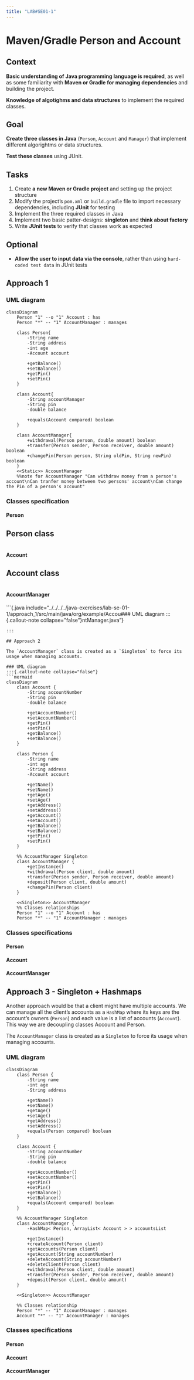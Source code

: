 ```yaml
---
title: "LAB#SE01-1"
---
```

# Maven/Gradle Person and Account

::: {.panel-tabset}
## Context
**Basic understanding of Java programming language is required**, as well as some familiarity with **Maven or Gradle for managing dependencies** and building the project.

**Knowledge of algotighms and data structures** to implement the required classes.

## Goal
**Create three classes in Java** (`Person`, `Account` and `Manager`) that implement different algorightms or data structures.

**Test these classes** using JUnit.

## Tasks
(@) Create **a new Maven or Gradle project** and setting up the project structure
(@) Modify the project's `pom.xml` or `build.gradle` file to import necessary dependencies, including **JUnit** for testing
(@) Implement the three required classes in Java
(@) Implement two basic patter-designs: **singleton** and **think about factory**
(@) Write **JUnit tests** to verify that classes work as expected

## Optional
*   **Allow the user to input data via the console**, rather than using `hard-coded test data` in JUnit tests
:::

## Approach 1
### UML diagram
:::{.callout-note collapse="false"}
```mermaid
classDiagram
    Person "1" --o "1" Account : has
    Person "*" -- "1" AccountManager : manages

    class Person{
        -String name
        -String address
        -int age
        -Account account

        +getBalance()
        +setBalance()
        +getPin()
        +setPin()
    }
    
    class Account{
        -String accountManager
        -String pin
        -double balance

        +equals(Account compared) boolean
    }

    class AccountManager{
        +withdrawal(Person person, double amount) boolean
        +transfer(Person sender, Person receiver, double amount) boolean
        +changePin(Person person, String oldPin, String newPin) boolean
    }
    <<Static>> AccountManager
    %%note for AccountManager "Can withdraw money from a person's account\nCan tranfer money between two persons' account\nCan change the Pin of a person's account"
```
:::

### Classes specification
#### Person
:::{.callout-note collapse="true"}
## Person class
```.java

```
:::

#### Account
:::{.callout-note collapse="true"}
## Account class
```.java

```
:::

#### AccountManager
:::{.callout-note collapse="true"}
```{.java include="../../../../java-exercises/lab-se-01-1/approach_1/src/main/java/org/example/Accou### UML diagram
:::{.callout-note collapse="false"}ntManager.java"}

```
:::

## Approach 2

The `AccountManager` class is created as a `Singleton` to force its usage when managing accounts.

### UML diagram
:::{.callout-note collapse="false"}
```mermaid
classDiagram
    class Account {
        -String accountNumber
        -String pin
        -double balance

        +getAccountNumber()
        +setAccountNumber()
        +getPin()
        +setPin()
        +getBalance()
        +setBalance()
    }

    class Person {
        -String name
        -int age
        -String address
        -Account account

        +getName()
        +setName()
        +getAge()
        +setAge()
        +getAddress()
        +setAddress()
        +getAccount()
        +setAccount()
        +getBalance()
        +setBalance()
        +getPin()
        +setPin()
    }

    %% AccountManager Singleton
    class AccountManager {
        +getInstance()
        +withdrawal(Person client, double amount)
        +transfer(Person sender, Person receiver, double amount)
        +deposit(Person client, double amount)
        +changePin(Person client)
    }

    <<Singleton>> AccountManager
    %% Classes relationships
    Person "1" --o "1" Account : has
    Person "*" -- "1" AccountManager : manages
```
:::

### Classes specifications
#### Person
#### Account
#### AccountManager

## Approach 3 - Singleton + Hashmaps

Another approach would be that a client might have multiple accounts. We can manage all the client's accounts as a `HashMap` where its keys are the account's owners (`Person`) and each value is a list of accounts (`Account`). This way we are decoupling classes Account and Person.

The `AccountManager` class is created as a `Singleton` to force its usage when managing accounts.

### UML diagram
:::{.callout-note collapse="false"}
```mermaid
classDiagram
    class Person {
        -String name
        -int age
        -String address

        +getName()
        +setName()
        +getAge()
        +setAge()
        +getAddress()
        +setAddress()
        +equals(Person compared) boolean
    }

    class Account {
        -String accountNumber
        -String pin
        -double balance

        +getAccountNumber()
        +setAccountNumber()
        +getPin()
        +setPin()
        +getBalance()
        +setBalance()
        +equals(Account compared) boolean
    }

    %% AccountManager Singleton
    class AccountManager {
        -HashMap< Person, ArrayList< Account > > accountsList

        +getInstance()
        +createAccount(Person client)
        +getAccounts(Person client)
        +getAccount(String accountNumber)
        +deleteAccount(String accountNumber)
        +deleteClient(Person client)
        +withdrawal(Person client, double amount)
        +transfer(Person sender, Person receiver, double amount)
        +deposit(Person client, double amount)
    }

    <<Singleton>> AccountManager

    %% Classes relationship
    Person "*" -- "1" AccountManager : manages
    Account "*" -- "1" AccountManager : manages
```
:::

### Classes specifications
#### Person
#### Account
#### AccountManager